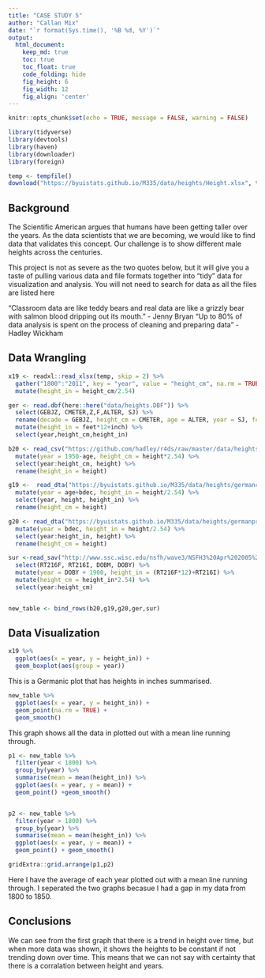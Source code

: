 ```yaml
---
title: "CASE STUDY 5"
author: "Callan Mix"
date: "`r format(Sys.time(), '%B %d, %Y')`"
output:
  html_document:  
    keep_md: true
    toc: true
    toc_float: true
    code_folding: hide
    fig_height: 6
    fig_width: 12
    fig_align: 'center'
---
```


```r
knitr::opts_chunk$set(echo = TRUE, message = FALSE, warning = FALSE)
```

```r
library(tidyverse)
library(devtools)
library(haven)
library(downloader)
library(foreign)

```

```r
temp <- tempfile()
download("https://byuistats.github.io/M335/data/heights/Height.xlsx", temp, mode = "wb")
```

## Background


The Scientific American argues that humans have been getting taller over the years. As the data scientists that we are becoming, we would like to find data that validates this concept. Our challenge is to show different male heights across the centuries.

This project is not as severe as the two quotes below, but it will give you a taste of pulling various data and file formats together into “tidy” data for visualization and analysis. You will not need to search for data as all the files are listed here

“Classroom data are like teddy bears and real data are like a grizzly bear with salmon blood dripping out its mouth.” - Jenny Bryan
“Up to 80% of data analysis is spent on the process of cleaning and preparing data” - Hadley Wickham


## Data Wrangling

```r

x19 <- readxl::read_xlsx(temp, skip = 2) %>% 
  gather("1800":"2011", key = "year", value = "height_cm", na.rm = TRUE) %>% 
  mutate(height_in = height_cm/2.54)

ger <- read.dbf(here::here("data/heights.DBF")) %>% 
  select(GEBJZ, CMETER,Z,F,ALTER, SJ) %>% 
  rename(decade = GEBJZ, height_cm = CMETER, age = ALTER, year = SJ, feet = F, inch = Z) %>%  
  mutate(height_in = feet*12+inch) %>% 
  select(year,height_cm,height_in)

b20 <- read_csv("https://github.com/hadley/r4ds/raw/master/data/heights.csv") %>% 
  mutate(year = 1950-age, height_cm = height*2.54) %>% 
  select(year:height_cm, height) %>% 
  rename(height_in = height) 

g19 <-  read_dta("https://byuistats.github.io/M335/data/heights/germanconscr.dta") %>% 
  mutate(year = age+bdec, height_in = height/2.54) %>% 
  select(year, height, height_in) %>% 
  rename(height_cm = height)

g20 <- read_dta("https://byuistats.github.io/M335/data/heights/germanprison.dta") %>% 
  mutate(year = bdec, height_in = height/2.54) %>% 
  select(year:height_in, height) %>% 
  rename(height_cm = height)

sur <-read_sav("http://www.ssc.wisc.edu/nsfh/wave3/NSFH3%20Apr%202005%20release/main05022005.sav") %>%  
  select(RT216F, RT216I, DOBM, DOBY) %>% 
  mutate(year = DOBY + 1900, height_in = (RT216F*12)+RT216I) %>% 
  mutate(height_cm = height_in*2.54) %>% 
  select(year:height_cm)


new_table <- bind_rows(b20,g19,g20,ger,sur) 
```

## Data Visualization

```r
x19 %>% 
  ggplot(aes(x = year, y = height_in)) +
  geom_boxplot(aes(group = year)) 

```

This is a Germanic plot that has heights in inches summarised. 

```r
new_table %>% 
  ggplot(aes(x = year, y = height_in)) +
  geom_point(na.rm = TRUE) +
  geom_smooth()
```

This graph shows all the data in plotted out with a mean line running through.

```r
p1 <- new_table %>% 
  filter(year < 1800) %>% 
  group_by(year) %>% 
  summarise(mean = mean(height_in)) %>% 
  ggplot(aes(x = year, y = mean)) +
  geom_point() +geom_smooth()


p2 <- new_table %>% 
  filter(year > 1800) %>% 
  group_by(year) %>% 
  summarise(mean = mean(height_in)) %>% 
  ggplot(aes(x = year, y = mean)) +
  geom_point() + geom_smooth()

gridExtra::grid.arrange(p1,p2)

```

Here I have the average of each year plotted out with a mean line running through. I seperated the two graphs becasue I had a gap in my data from 1800 to 1850.

## Conclusions

We can see from the first graph that there is a trend in height over time, but when more data was shown, it shows the heights to be constant if not trending down over time. This means that we can not say with certainty that there is a corralation between height and years. 
